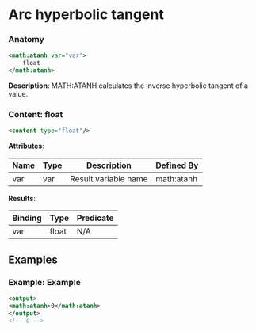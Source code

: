 # Arc hyperbolic tangent

### Anatomy

```xml
<math:atanh var="var">
    float
</math:atanh>
```

 **Description**:
 MATH:ATANH calculates the inverse hyperbolic tangent of a value.

### Content: float

```xml
<content type="float"/>
```

**Attributes**:

| Name | Type | Description | Defined By |
| ---- | ---- | ----------- | ---------- |
| var | var | Result variable name | math:atanh |


**Results**:

| Binding | Type | Predicate |
| ------- | ---- | --------- |
| var | float | N/A |


## Examples

### Example: Example

```xml
<output>
<math:atanh>0</math:atanh>
</output>
<!-- 0 -->
```

